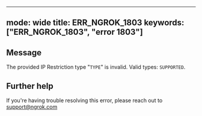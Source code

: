 
---
mode: wide
title: ERR_NGROK_1803
keywords: ["ERR_NGROK_1803", "error 1803"]
---

## Message
The provided IP Restriction type "`TYPE`" is invalid. Valid types: `SUPPORTED`.




## Further help
If you're having trouble resolving this error, please reach out to [support@ngrok.com](mailto:support@ngrok.com?subject=Help%20with%20ERR_NGROK_1803)

